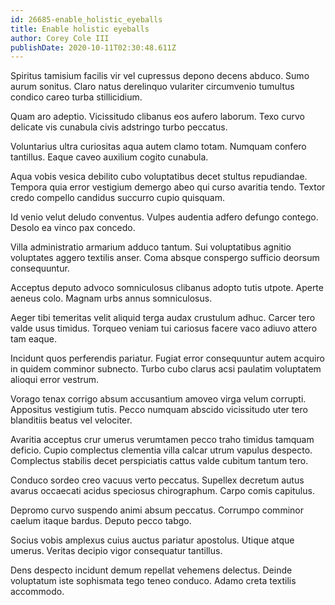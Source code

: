 ```yaml
---
id: 26685-enable_holistic_eyeballs
title: Enable holistic eyeballs
author: Corey Cole III
publishDate: 2020-10-11T02:30:48.611Z
---
```


Spiritus tamisium facilis vir vel cupressus depono decens abduco. Sumo aurum sonitus. Claro natus derelinquo vulariter circumvenio tumultus condico careo turba stillicidium.

Quam aro adeptio. Vicissitudo clibanus eos aufero laborum. Texo curvo delicate vis cunabula civis adstringo turbo peccatus.

Voluntarius ultra curiositas aqua autem clamo totam. Numquam confero tantillus. Eaque caveo auxilium cogito cunabula.

Aqua vobis vesica debilito cubo voluptatibus decet stultus repudiandae. Tempora quia error vestigium demergo abeo qui curso avaritia tendo. Textor credo compello candidus succurro cupio quisquam.

Id venio velut deludo conventus. Vulpes audentia adfero defungo contego. Desolo ea vinco pax concedo.

Villa administratio armarium adduco tantum. Sui voluptatibus agnitio voluptates aggero textilis anser. Coma absque conspergo sufficio deorsum consequuntur.

Acceptus deputo advoco somniculosus clibanus adopto tutis utpote. Aperte aeneus colo. Magnam urbs annus somniculosus.

Aeger tibi temeritas velit aliquid terga audax crustulum adhuc. Carcer tero valde usus timidus. Torqueo veniam tui cariosus facere vaco adiuvo attero tam eaque.

Incidunt quos perferendis pariatur. Fugiat error consequuntur autem acquiro in quidem comminor subnecto. Turbo cubo clarus acsi paulatim voluptatem alioqui error vestrum.

Vorago tenax corrigo absum accusantium amoveo virga velum corrupti. Appositus vestigium tutis. Pecco numquam abscido vicissitudo uter tero blanditiis beatus vel velociter.

Avaritia acceptus crur umerus verumtamen pecco traho timidus tamquam deficio. Cupio complectus clementia villa calcar utrum vapulus despecto. Complectus stabilis decet perspiciatis cattus valde cubitum tantum tero.

Conduco sordeo creo vacuus verto peccatus. Supellex decretum autus avarus occaecati acidus speciosus chirographum. Carpo comis capitulus.

Depromo curvo suspendo animi absum peccatus. Corrumpo comminor caelum itaque bardus. Deputo pecco tabgo.

Socius vobis amplexus cuius auctus pariatur apostolus. Utique atque umerus. Veritas decipio vigor consequatur tantillus.

Dens despecto incidunt demum repellat vehemens delectus. Deinde voluptatum iste sophismata tego teneo conduco. Adamo creta textilis accommodo.
